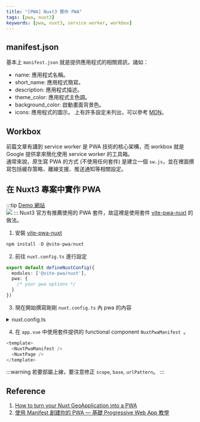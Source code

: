 ```yaml
---
title: "[PWA] Nuxt3 實作 PWA"
tags: [pwa, nuxt3]
keywords: [pwa, nuxt3, service worker, workbox]
---
```

## manifest.json
基本上 `manifest.json` 就是提供應用程式的相關資訊，諸如：  
* name: 應用程式名稱。
* short_name: 應用程式簡寫。
* description: 應用程式描述。
* theme_color: 應用程式主色調。
* background_color: 啟動畫面背景色。
* icons: 應用程式的圖示。
上有許多設定未列出，可以參考 [MDN](https://developer.mozilla.org/zh-TW/docs/Web/Manifest)。


## Workbox
前篇文章有講到 service worker 是 PWA 技術的核心架構，而 workbox 就是 Google 提供拿來簡化使用 service worker 的工具箱。  
通常來說，原生寫 PWA 的方式 (不使用任何套件) 是建立一個 `sw.js`，並在裡面撰寫包括緩存策略、離線支援、推送通知等相關設定。


## 在 Nuxt3 專案中實作 PWA
:::tip
[Demo 網站](https://chungyingho.github.io/Nuxt3-PWA-Map/)  
![](./img/simple-map.jpg)
:::
Nuxt3 官方有推薦使用的 PWA 套件，故這裡是使用套件 [vite-pwa-nuxt](https://vite-pwa-org.netlify.app/frameworks/nuxt) 的做法。
1. 安裝 [vite-pwa-nuxt](https://vite-pwa-org.netlify.app/frameworks/nuxt)
```powershell
npm install -D @vite-pwa/nuxt
```
2. 前往 `nuxt.config.ts` 進行設定
```ts
export default defineNuxtConfig({
  modules: ['@vite-pwa/nuxt'],
  pwa: {
    /* your pwa options */
  }
})
```
3. 現在開始撰寫剛剛 `nuxt.config.ts` 內 pwa 的內容
<details>
<summary>nuxt.config.ts</summary>

```ts
pwa: {
    // 指定 PWA 的範圍和基本路徑
    scope: '/',
    base: '/',
    // 控制 PWA 的安裝和註冊行為
    injectRegister: 'auto',
    registerType: 'autoUpdate',
    // Web Manifest 的配置，包括應用程式的名稱、圖標、顏色等
    manifest: {
      name: 'World Map',
      short_name: 'World Map',
      description: 'World Map made with openlayers',
      theme_color: "#1867c0",
      background_color: "#1867c0",
      icons: [
        {
          src: 'street-map.png',
          sizes: '512x512',
          type: 'image/png',
          purpose: 'any'
        }
      ],
    },
    // 目的是將 Web Manifest 的註冊控制交給開發者，而不是由 PWA 插件自動處理
    registerWebManifestInRouteRules: true,
    // 生成 Service Worker 的庫，這裡指定了一些關於 Service Worker 行為的配置，例如快取策略和網路請求的處理
    workbox: {
      // 指定當使用者在離線狀態下訪問不在 cache 中的頁面時的回退策略
      navigateFallback: undefined,
      // Service Worker 啟動時清理舊的快取。這有助於確保用戶始終獲取到最新版本的應用程式內容。
      cleanupOutdatedCaches: true,
      // 定義了需要被緩存的檔案模式。
      globPatterns: ['**/*.{json,ico,svg,ttf,woff,css,scss,js,html,txt,jpg,png,woff2,mjs,otf,ani,vue}'],
      // 定義了運行時快取的規則
      runtimeCaching: [
        // 當有與根路徑匹配的請求時，Service Worker 會優先使用網路請求，如果網路請求失敗，則使用緩存的資源
        {
          urlPattern: "/",
          handler: 'NetworkFirst',
        },
      ],
    },
    // 客戶端配置
    client: {
      // 是否禁用安裝提示
      installPrompt: false,
      // Service Worker 周期性檢查更新的時間 (秒)
      periodicSyncForUpdates: 20,
    },
    // 開發端配置
    devOptions: {
      // 此選項啟用或禁用 PWA 開發選項
      enabled: true,
      // 控制是否抑制 PWA 開發過程中生成的警告消息
      suppressWarnings: false,
      // 定義當使用者訪問未緩存頁面時導向的 URL
      navigateFallback: 'index.html',
      type: 'module',
    }
}
```
</details>

4. 在 `app.vue` 中使用套件提供的 functional component `NuxtPwaManifest `。
```js
<template>
  <NuxtPwaManifest />
  <NuxtPage />
</template>
```
:::warning
若要部屬上線，要注意修正 `scope`, `base`, `urlPattern`。
:::


## Reference
1. [How to turn your Nuxt GeoApplication into a PWA](https://www.geoglify.com/blog/how-to-turn-nuxt-app-into-pwa/)
2. [使用 Manifest 創建你的 PWA — 基礎 Progressive Web App 教學](https://medium.com/front-end-augustus-study-notes/pwa-minifest-6943b5fc65a9)